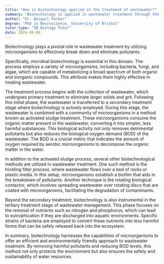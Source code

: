 ```yaml
---
title: "How is biotechnology applied in the treatment of wastewater?"
summary: "Biotechnology is applied in wastewater treatment through the use of microorganisms to break down and remove pollutants."
author: "Dr. Abigail Parker"
degree: "PhD in Neuroscience, University of Bristol"
tutor_type: "IB Biology Tutor"
date: 2024-06-09
---
```


Biotechnology plays a pivotal role in wastewater treatment by utilizing microorganisms to effectively break down and eliminate pollutants.

Specifically, microbial biotechnology is essential in this domain. The process employs a variety of microorganisms, including bacteria, fungi, and algae, which are capable of metabolizing a broad spectrum of both organic and inorganic compounds. This attribute makes them highly effective in treating wastewater.

The treatment process begins with the collection of wastewater, which undergoes primary treatment to eliminate larger solids and grit. Following this initial phase, the wastewater is transferred to a secondary treatment stage where biotechnology is actively employed. During this stage, the wastewater is combined with a community of microorganisms in a method known as activated sludge treatment. These microorganisms consume the organic matter present in the wastewater, converting it into simpler, less harmful substances. This biological activity not only removes detrimental pollutants but also reduces the biological oxygen demand (BOD) of the wastewater. The BOD is a crucial metric that indicates the amount of oxygen required by aerobic microorganisms to decompose the organic matter in the water.

In addition to the activated sludge process, several other biotechnological methods are utilized in wastewater treatment. One such method is the trickling filter process, where wastewater flows over a bed of rocks or plastic media. In this setup, microorganisms establish a biofilm that aids in the breakdown of pollutants. Another technique is the rotating biological contactor, which involves spreading wastewater over rotating discs that are coated with microorganisms, facilitating the degradation of contaminants.

Beyond the secondary treatment, biotechnology is also instrumental in the tertiary treatment stage of wastewater management. This phase focuses on the removal of nutrients such as nitrogen and phosphorus, which can lead to eutrophication if they are discharged into aquatic environments. Specific strains of bacteria are employed to convert these nutrients into less harmful forms that can be safely released back into the ecosystem.

In summary, biotechnology harnesses the capabilities of microorganisms to offer an efficient and environmentally friendly approach to wastewater treatment. By removing harmful pollutants and reducing BOD levels, this method not only protects the environment but also ensures the safety and sustainability of water resources.
    